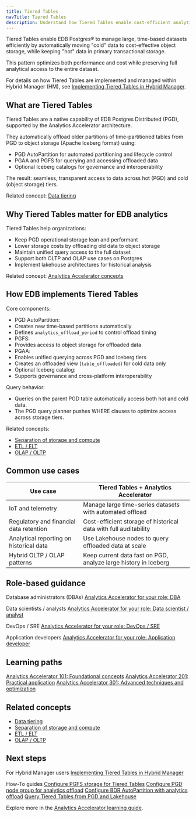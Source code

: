 ```yaml
---
title: Tiered Tables
navTitle: Tiered Tables
description: Understand how Tiered Tables enable cost-efficient analytics and data management with EDB Postgres Distributed (PGD) and the Analytics Accelerator.
---
```


Tiered Tables enable EDB Postgres® to manage large, time-based datasets efficiently by automatically moving "cold" data to cost-effective object storage, while keeping "hot" data in primary transactional storage.

This pattern optimizes both performance and cost while preserving full analytical access to the entire dataset.

For details on how Tiered Tables are implemented and managed within Hybrid Manager (HM), see [Implementing Tiered Tables in Hybrid Manager](/edb-postgres-ai/hybrid-manager/analytics/tiered_tables).

## What are Tiered Tables

Tiered Tables are a native capability of EDB Postgres Distributed (PGD), supported by the Analytics Accelerator architecture.

They automatically offload older partitions of time-partitioned tables from PGD to object storage (Apache Iceberg format) using:

- PGD AutoPartition for automated partitioning and lifecycle control
- PGAA and PGFS for querying and accessing offloaded data
- Optional Iceberg catalogs for governance and interoperability

The result: seamless, transparent access to data across hot (PGD) and cold (object storage) tiers.

Related concept: [Data tiering](learn/explained/generic-concepts#data-tiering)

## Why Tiered Tables matter for EDB analytics

Tiered Tables help organizations:

- Keep PGD operational storage lean and performant
- Lower storage costs by offloading old data to object storage
- Maintain unified query access to the full dataset
- Support both OLTP and OLAP use cases on Postgres
- Implement lakehouse architectures for historical analysis

Related concept: [Analytics Accelerator concepts](learn/explained/analytics-concepts#edb-postgres-distributed-pgd-and-tiered-tables)

## How EDB implements Tiered Tables

Core components:

- PGD AutoPartition:
- Creates new time-based partitions automatically
- Defines `analytics_offload_period` to control offload timing
- PGFS:
- Provides access to object storage for offloaded data
- PGAA:
- Enables unified querying across PGD and Iceberg tiers
- Creates an offloaded view (`table_offloaded`) for cold data only
- Optional Iceberg catalog:
- Supports governance and cross-platform interoperability

Query behavior:

- Queries on the parent PGD table automatically access both hot and cold data.
- The PGD query planner pushes WHERE clauses to optimize access across storage tiers.

Related concepts:

- [Separation of storage and compute](learn/explained/generic-concepts#separation-of-storage-and-compute)
- [ETL / ELT](learn/explained/generic-concepts#etl--elt)
- [OLAP / OLTP](learn/explained/generic-concepts#olap--oltp)

## Common use cases

| Use case | Tiered Tables + Analytics Accelerator |
|----------|---------------------------------------|
| IoT and telemetry | Manage large time-series datasets with automated offload |
| Regulatory and financial data retention | Cost-efficient storage of historical data with full auditability |
| Analytical reporting on historical data | Use Lakehouse nodes to query offloaded data at scale |
| Hybrid OLTP / OLAP patterns | Keep current data fast on PGD, analyze large history in Iceberg |

## Role-based guidance

Database administrators (DBAs)
[Analytics Accelerator for your role: DBA](learn/personas#database-administrator-dba)

Data scientists / analysts
[Analytics Accelerator for your role: Data scientist / analyst](learn/personas#data-scientist--data-analyst)

DevOps / SRE
[Analytics Accelerator for your role: DevOps / SRE](learn/personas#devops-engineer--site-reliability-engineer-sre)

Application developers
[Analytics Accelerator for your role: Application developer](learn/personas#application-developer)

## Learning paths

[Analytics Accelerator 101: Foundational concepts](learn/paths/101)
[Analytics Accelerator 201: Practical application](learn/paths/201)
[Analytics Accelerator 301: Advanced techniques and optimization](learn/paths/301)

## Related concepts

- [Data tiering](learn/explained/generic-concepts#data-tiering)
- [Separation of storage and compute](learn/explained/generic-concepts#separation-of-storage-and-compute)
- [ETL / ELT](learn/explained/generic-concepts#etl--elt)
- [OLAP / OLTP](learn/explained/generic-concepts#olap--oltp)

## Next steps

For Hybrid Manager users
[Implementing Tiered Tables in Hybrid Manager](/edb-postgres-ai/hybrid-manager/analytics/tiered_tables)

How-To guides
[Configure PGFS storage for Tiered Tables](/edb-postgres-ai/hybrid-manager/analytics/learn/how-to/configure-tiered-pgfs)
[Configure PGD node group for analytics offload](/edb-postgres-ai/hybrid-manager/analytics/learn/how-to/configure-tiered-offload)
[Configure BDR AutoPartition with analytics offload](/edb-postgres-ai/hybrid-manager/analytics/learn/how-to/configure-tiered-autopartition)
[Query Tiered Tables from PGD and Lakehouse](/edb-postgres-ai/hybrid-manager/analytics/learn/how-to/query-tiered-tables)

Explore more in the [Analytics Accelerator learning guide](/edb-postgres-ai/hybrid-manager/analytics/learn/).
